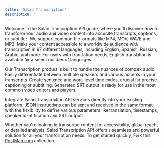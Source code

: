 ```yaml
---
title: 'Salad Transcription'
description: ''
---
```


Welcome to the Salad Transcription API guide, where you'll discover how to transform your audio and video content into
accurate transcripts, captions, or subtitles. We support common file formats like MP4, MOV, WAVE and MP3. Make your
content accessible to a worldwide audience with transcription in 97 different languages, including English, Spanish,
Russian, Arabic, and more. For users with translation needs, English translation is available for a select number of
languages.

Our Transcription product is built to handle the nuances of complex audio. Easily differentiate between multiple
speakers and various accents in your transcripts. Create sentence and word-level time codes, crucial for precise
captioning or subtitling. Generated SRT output is ready for use in the most common video editors and players.

Integrate Salad Transcription API services directly into your existing platform. JSON instructions can be sent and
received in the same format with the flexibility to define various parameters like translation, timestamps, speaker
identification and SRT outputs.

Whether you're looking to transcribe content for accessibility, global reach, or detailed analysis, Salad Transcription
API offers a seamless and powerful solution for all your transcription needs. To get started quickly, Fork this
[PostMan.com](http://postman.com/) collection.
